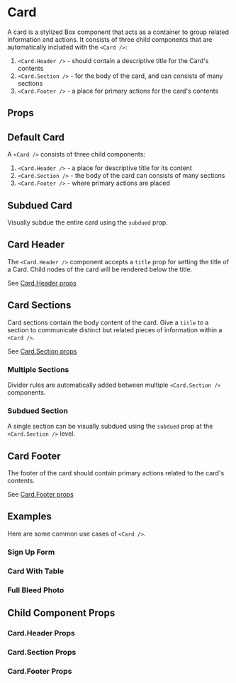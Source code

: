 
<Meta of={Stories} />

# Card

A card is a stylized Box component that acts as a container to group related information and actions.
It consists of three child components that are automatically included with the `<Card />`:

1. `<Card.Header />` - should contain a descriptive title for the Card's contents
1. `<Card.Section />` - for the body of the card, and can consists of many sections
1. `<Card.Footer />` - a place for primary actions for the card's contents

<Canvas of={Stories.Overview} />

## Props

<ArgsTable of={Card} />

## Default Card

A `<Card />` consists of three child components:

1. `<Card.Header />` - a place for descriptive title for its content
1. `<Card.Section />` - the body of the card can consists of many sections
1. `<Card.Footer />` - where primary actions are placed

<Canvas of={Stories.DefaultCard} />

## Subdued Card

Visually subdue the entire card using the `subdued` prop.

<Canvas of={Stories.SubduedCard} />

## Card Header

The `<Card.Header />` component accepts a `title` prop for setting the title of a Card. Child nodes of the card will be rendered below the title.

See [Card.Header props](#cardheader-props)

<Canvas of={Stories.CardHeader} />

## Card Sections

Card sections contain the body content of the card. Give a `title` to a section to communicate distinct but related pieces of information within a `<Card />`.

See [Card.Section props](#cardsection-props)

<Canvas of={Stories.CardSection} />

### Multiple Sections

Divider rules are automatically added between multiple `<Card.Section />` components.

<Canvas of={Stories.MultipleSections} />

### Subdued Section

A single section can be visually subdued using the `subdued` prop at the `<Card.Section />` level.

<Canvas of={Stories.SubduedSection} />

## Card Footer

The footer of the card should contain primary actions related to the card's contents.

See [Card.Footer props](#cardfooter-props)

<Canvas of={Stories.CardFooter} />

## Examples

Here are some common use cases of `<Card />`.

### Sign Up Form

<Canvas of={Stories.ExampleSignUpForm} />

### Card With Table

<Canvas of={Stories.ExampleCardWithTable} />

### Full Bleed Photo

<Canvas of={Stories.ExampleFullBleedPhotos} />

## Child Component Props

### Card.Header Props

<ArgsTable of={Card.Header} />

### Card.Section Props

<ArgsTable of={Card.Section} />

### Card.Footer Props

<ArgsTable of={Card.Footer} />
